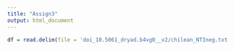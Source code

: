 ```yaml
---
title: "Assign3"
output: html_document
---
```


```r
df = read.delim(file = 'doi_10.5061_dryad.b4vg0__v2/chilean_NTIneg.txt')
```

